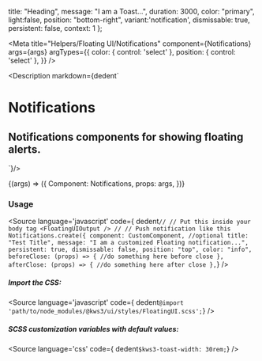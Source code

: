 
  title: "Heading",
  message: "I am a Toast...",
  duration: 3000,
  color: "primary",
  light:false,
  position: "bottom-right",
  variant:'notification',
  dismissable: true,
  persistent: false,
  context: 1
};

<Meta
  title="Helpers/Floating UI/Notifications"
  component={Notifications}
  args={args}
  argTypes={{
    color: {
      control: 'select'
    },
    position: {
      control: 'select'
    },
  }}
/>

<Description markdown={dedent`
# Notifications
## Notifications components for showing floating alerts.
`}/>

<Canvas>
  <Story
  name="Notifications"
  args={args}
  >
  {(args) => ({
    Component: Notifications,
    props: args,
  })}
  </Story>
</Canvas>

<ArgsTable story="Notifications" />


### Usage
<Source
  language='javascript'
  code={ dedent`
  //
  // Put this inside your body tag
  <FloatingUIOutput />
  //
  // Push notification like this
  Notifications.create({
    component: CustomComponent, //optional
    title: "Test Title",
    message: "I am a customized Floating notification...",
    persistent: true,
    dismissable: false,
    position: "top",
    color: "info",
    beforeClose: (props) => {
      //do something here before close
    },
    afterClose: (props) => {
      //do something here after close
    },
  `}
/>


##### Import the CSS:
<Source
  language='javascript'
  code={ dedent`@import 'path/to/node_modules/@kws3/ui/styles/FloatingUI.scss';`}
/>

##### SCSS customization variables with default values:
<Source
  language='css'
  code={ dedent`
    $kws3-toast-width: 30rem;
  `}
/>